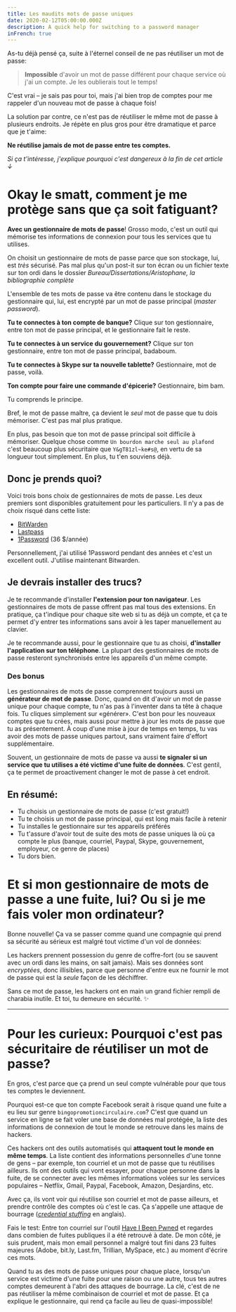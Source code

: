 ```yaml
---
title: Les maudits mots de passe uniques
date: 2020-02-12T05:00:00.000Z
description: A quick help for switching to a password manager
inFrench: true
---
```


As-tu déjà pensé ça, suite à l'éternel conseil de ne pas réutiliser un mot de passe:

> **Impossible** d'avoir un mot de passe différent pour chaque service où j'ai un compte. Je les oublierais tout le temps!

C'est vrai – je sais pas pour toi, mais j'ai bien trop de comptes pour me rappeler d'un nouveau mot de passe à chaque fois!

La solution par contre, ce n'est pas de réutiliser le même mot de passe à plusieurs endroits. Je répète en plus gros pour être dramatique et parce que je t'aime:

**Ne réutilise jamais de mot de passe entre tes comptes.**

*Si ça t'intéresse, j'explique pourquoi c'est dangereux à la fin de cet article ↓*

# Okay le smatt, comment je me protège sans que ça soit fatiguant?

**Avec un gestionnaire de mots de passe**! Grosso modo, c'est un outil qui mémorise tes informations de connexion pour tous les services que tu utilises.

On choisit un gestionnaire de mots de passe parce que son stockage, lui, est *très* sécurisé. Pas mal plus qu'un post-it sur ton écran ou un fichier texte sur ton ordi dans le dossier *Bureau/Dissertations/Aristophane, la bibliographie complète*

L'ensemble de tes mots de passe va être contenu dans le stockage du gestionnaire qui, lui, est encrypté par un mot de passe principal (*master password*).

**Tu te connectes à ton compte de banque?** Clique sur ton gestionnaire, entre ton mot de passe principal, et le gestionnaire fait le reste.

**Tu te connectes à un service du gouvernement?** Clique sur ton gestionnaire, entre ton mot de passe principal, badaboum.

**Tu te connectes à Skype sur ta nouvelle tablette?** Gestionnaire, mot de passe, voilà.

**Ton compte pour faire une commande d'épicerie?** Gestionnaire, bim bam.

Tu comprends le principe.

Bref, le mot de passe maître, ça devient le *seul* mot de passe que tu dois mémoriser. C'est pas mal plus pratique.

En plus, pas besoin que ton mot de passe principal soit difficile à mémoriser. Quelque chose comme `Un bourdon marche seul au plafond` c'est beaucoup plus sécuritaire que `Y&gT81zl~ke#s@`, en vertu de sa longueur tout simplement. En plus, tu t'en souviens déjà.

## Donc je prends quoi?

Voici trois bons choix de gestionnaires de mots de passe. Les deux premiers sont disponibles gratuitement pour les particuliers. Il n'y a pas de choix risqué dans cette liste:

* [BitWarden](https://bitwarden.com/)
* [Lastpass](https://www.lastpass.com/fr/how-lastpass-works)
* [1Password](https://1password.com/fr/) (36 $/année)

Personnellement, j'ai utilisé 1Password pendant des années et c'est un excellent outil. J'utilise maintenant Bitwarden.

## Je devrais installer des trucs?

Je te recommande d'installer **l'extension pour ton navigateur**. Les gestionnaires de mots de passe offrent pas mal tous des extensions. En pratique, ça t'indique pour chaque site web si tu as déjà un compte, et ça te permet d'y entrer tes informations sans avoir à les taper manuellement au clavier.

Je te recommande aussi, pour le gestionnaire que tu as choisi, **d'installer l'application sur ton téléphone**. La plupart des gestionnaires de mots de passe resteront synchronisés entre les appareils d'un même compte.

### Des bonus

Les gestionnaires de mots de passe comprennent toujours aussi un **générateur de mot de passe**. Donc, quand on dit d'avoir un mot de passe unique pour chaque compte, tu n'as pas à l'inventer dans ta tête à chaque fois. Tu cliques simplement sur «générer». C'est bon pour les nouveaux comptes que tu crées, mais aussi pour mettre à jour les mots de passe que tu as présentement. À coup d'une mise à jour de temps en temps, tu vas avoir des mots de passe uniques partout, sans vraiment faire d'effort supplémentaire.

Souvent, un gestionnaire de mots de passe va aussi **te signaler si un service que tu utilises a été victime d'une fuite de données**. C'est gentil, ça te permet de proactivement changer le mot de passe à cet endroit.

## En résumé:

* Tu choisis un gestionnaire de mots de passe (c'est gratuit!)
* Tu te choisis un mot de passe principal, qui est long mais facile à retenir
* Tu installes le gestionnaire sur tes appareils préférés
* Tu t'assure d'avoir tout de suite des mots de passe uniques là où ça
  compte le plus (banque, courriel, Paypal, Skype, gouvernement,
  employeur, ce genre de places)
* Tu dors bien.

# Et si mon gestionnaire de mots de passe a une fuite, lui? Ou si je me fais voler mon ordinateur?

Bonne nouvelle! Ça va se passer comme quand une compagnie qui prend sa sécurité au sérieux est malgré tout victime d'un vol de données:

Les hackers prennent possession du genre de coffre-fort (ou se sauvent avec un ordi dans les mains, on sait jamais). Mais ses données sont *encryptées*, donc illisibles, parce que personne d'entre eux ne fournir le mot de passe qui est la *seule* façon de les déchiffrer.

Sans ce mot de passe, les hackers ont en main un grand fichier rempli de charabia inutile. Et toi, tu demeure en sécurité. ✨

***

# Pour les curieux: Pourquoi c'est pas sécuritaire de réutiliser un mot de passe?

En gros, c'est parce que ça prend un seul compte vulnérable pour que tous tes comptes le deviennent.

Pourquoi est-ce que ton compte Facebook serait à risque quand une fuite a eu lieu sur genre `bingopromotioncirculaire.com`? C'est que quand un service en ligne se fait voler une base de données mal protégée, la liste des informations de connexion de tout le monde se retrouve dans les mains de hackers.

Ces hackers ont des outils automatisés qui **attaquent tout le monde en même temps**. La liste contient des informations personnelles d'une tonne de gens – par exemple, ton courriel et un mot de passe que tu réutilises ailleurs. Ils ont des outils qui vont essayer, pour chaque personne dans la fuite, de se connecter avec les mêmes informations volées sur les services populaires – Netflix, Gmail, Paypal, Facebook, Amazon, Desjardins, etc.

Avec ça, ils vont voir qui réutilise son courriel et mot de passe ailleurs, et prendre contrôle des comptes où c'est le cas. Ça s'appelle une attaque de
bourrage (*[credential stuffing](https://owasp.org/www-community/attacks/Credential_stuffing)* en anglais).

Fais le test: Entre ton courriel sur l'outil [Have I Been Pwned](https://haveibeenpwned.com/) et regardes dans combien de fuites publiques il a été retrouvé à date. De mon côté, je suis prudent, mais mon email personnel a malgré tout
fini dans 23 fuites majeures (Adobe, bit.ly, Last.fm, Trillian, MySpace,
etc.) au moment d'écrire ces mots.

Quand tu as des mots de passe uniques pour
chaque place, lorsqu'un service est victime d'une fuite pour une
raison ou une autre, tous tes autres comptes demeurent à l'abri des attaques de bourrage. La clé, c'est de ne pas réutiliser la même combinaison de courriel et mot de passe. Et ça explique le gestionnaire, qui rend ça facile au lieu de quasi-impossible!
